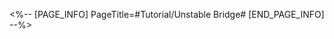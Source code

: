 <%-- [PAGE_INFO]
PageTitle=#Tutorial/Unstable Bridge#
[END_PAGE_INFO] --%>
{{Tutorial
|sort      = 630701
|title     = Unstable Bridge
|subtitle  = 
|type      = Adventure
|about     = 
|image1    = Tutorial Unstable Bridge 1.png{{subst:void|<!--$UPLOAD:<<SpriteOutput/TutorialPic/TutorialPage_630701.png>-<Tutorial Unstable Bridge 1.png>-<Tutorial Files>>-->}}
|text1     = Oronyx's Prayer can be used to temporarily rewind the collapsed floating bridge to its levitating state.
|image2    = Tutorial Unstable Bridge 2.png{{subst:void|<!--$UPLOAD:<<SpriteOutput/TutorialPic/TutorialPage_630702.png>-<Tutorial Unstable Bridge 2.png>-<Tutorial Files>>-->}}
|text2     = The rewound floating bridge can {{Color|h|nobold=1|only be crossed once}} before it collapses again. Additionally, the bridge is powered by crystals below it, and {{Color|h|nobold=1|impacting the crystals will also cause the bridge to collapse}}. Each bridge may have a unique means to collapse.
|image3    = Tutorial Unstable Bridge 3.png{{subst:void|<!--$UPLOAD:<<SpriteOutput/TutorialPic/TutorialPage_630703.png>-<Tutorial Unstable Bridge 3.png>-<Tutorial Files>>-->}}
|text3     = When the Trailblazer themself is standing atop the unstable bridge, they will not be able to activate the prayer to rewind the bridge.
}}